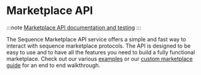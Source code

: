 # Marketplace API

:::note
[Marketplace API documentation and testing](https://0xsequence.redoc.ly/tag/marketplace)
:::

The Sequence Marketplace API service offers a simple and fast way to interact with sequence marketplace protocols. The API is designed to be easy to use and to have all the features you need to build a fully functional marketplace. Check out our various [examples](/api/marketplace/examples/orderbook-transactions) or our [custom marketplace guide](/guides/custom-marketplace-guide) for an end to end walkthrough.


